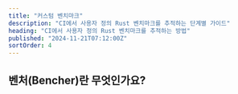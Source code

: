 ```yaml
---
title: "커스텀 벤치마크"
description: "CI에서 사용자 정의 Rust 벤치마크를 추적하는 단계별 가이드"
heading: "CI에서 사용자 정의 Rust 벤치마크를 추적하는 방법"
published: "2024-11-21T07:12:00Z"
sortOrder: 4
---
```



<Intro
  text="Rust에서 커스텀 벤치마크 하네스를 구축하는 방법"
  url="/ko/learn/benchmarking/rust/custom-harness/"
  name="커스텀"
/>

## 벤처(Bencher)란 무엇인가요?

<BencherIntro />

<Steps
  adapter="json"
  url="/ko/docs/explanation/adapters/#-json"
/>

<JsonInner>
  <CargoBench />
</JsonInner>

<CallToAction lang={Language.ko} />